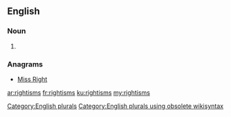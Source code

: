 ==English==

===Noun===
{{head|en}}

# {{plural of|rightism}}

===Anagrams===
* [[Miss Right#English|Miss Right]]

[[Category:English plurals]][[Category:English plurals using obsolete wikisyntax]]

[[ar:rightisms]]
[[fr:rightisms]]
[[ku:rightisms]]
[[my:rightisms]]